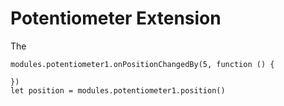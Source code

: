 # Potentiometer Extension

The 

```blocks
modules.potentiometer1.onPositionChangedBy(5, function () {
	
})
let position = modules.potentiometer1.position()
```
